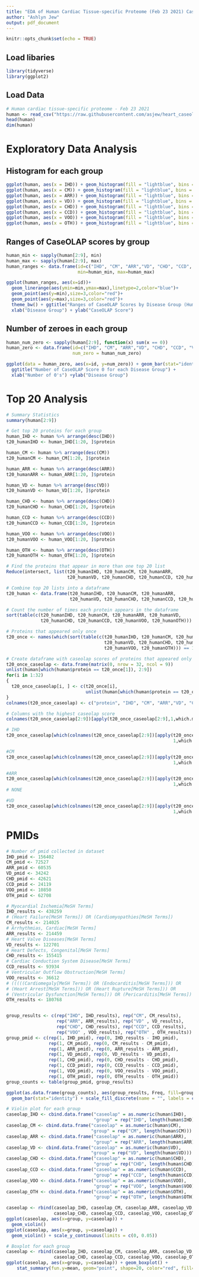 ```yaml
---
title: "EDA of Human Cardiac Tissue-specific Proteome (Feb 23 2021) CaseOLAP Scores"
author: "Ashlyn Jew"
output: pdf_document
---
```


```r
knitr::opts_chunk$set(echo = TRUE)
```

## Load libaries

```r
library(tidyverse)
library(ggplot2)
```

## Load Data

```r
# Human cardiac tissue-specific proteome - Feb 23 2021
human <- read_csv("https://raw.githubusercontent.com/asjew/heart_caseolap_EDA/main/Data/Human%20cardiac%20tissue-specific%20proteome%20-%20Feb%2023%202021/results/caseolap.csv")
head(human)
dim(human)
```

# Exploratory Data Analysis

## Histogram for each group
```r
ggplot(human, aes(x = IHD)) + geom_histogram(fill = "lightblue", bins = 50) + ggtitle("Distribution of CaseOLAP Scores for IHD Disease Group (Human)")
ggplot(human, aes(x = CM)) + geom_histogram(fill = "lightblue", bins = 50)
ggplot(human, aes(x = ARR)) + geom_histogram(fill = "lightblue", bins = 50)
ggplot(human, aes(x = VD)) + geom_histogram(fill = "lightblue", bins = 50)
ggplot(human, aes(x = CHD)) + geom_histogram(fill = "lightblue", bins = 50)
ggplot(human, aes(x = CCD)) + geom_histogram(fill = "lightblue", bins = 50)
ggplot(human, aes(x = VOO)) + geom_histogram(fill = "lightblue", bins = 50)
ggplot(human, aes(x = OTH)) + geom_histogram(fill = "lightblue", bins = 50)
```

## Ranges of CaseOLAP scores by group
```r
human_min <- sapply(human[2:9], min)
human_max <- sapply(human[2:9], max)
human_ranges <- data.frame(id=c("IHD", "CM", "ARR","VD", "CHD", "CCD", "VOO", "OTH"),
                           min=human_min, max=human_max)

ggplot(human_ranges, aes(x=id))+
  geom_linerange(aes(ymin=min,ymax=max),linetype=2,color="blue")+
  geom_point(aes(y=min),size=3,color="red")+
  geom_point(aes(y=max),size=3,color="red")+
  theme_bw() + ggtitle("Ranges of CaseOLAP Scores by Disease Group (Human)") +
  xlab("Disease Group") + ylab("CaseOLAP Score")
```

## Number of zeroes in each group
```r
human_num_zero <- sapply(human[2:9], function(x) sum(x == 0))
human_zero <- data.frame(id=c("IHD", "CM", "ARR","VD", "CHD", "CCD", "VOO", "OTH"),
                         num_zero = human_num_zero)

ggplot(data = human_zero, aes(x=id, y=num_zero)) + geom_bar(stat="identity") +
  ggtitle("Number of CaseOLAP Score 0 for each Disease Group") + 
  xlab("Number of 0's") +ylab("Disease Group")
```

# Top 20 Analysis

```r
# Summary Statistics
summary(human[2:9])

# Get top 20 proteins for each group
human_IHD <- human %>% arrange(desc(IHD))
t20_humanIHD <- human_IHD[1:20, ]$protein

human_CM <- human %>% arrange(desc(CM))
t20_humanCM <- human_CM[1:20, ]$protein

human_ARR <- human %>% arrange(desc(ARR))
t20_humanARR <- human_ARR[1:20, ]$protein

human_VD <- human %>% arrange(desc(VD))
t20_humanVD <- human_VD[1:20, ]$protein

human_CHD <- human %>% arrange(desc(CHD))
t20_humanCHD <- human_CHD[1:20, ]$protein

human_CCD <- human %>% arrange(desc(CCD))
t20_humanCCD <- human_CCD[1:20, ]$protein

human_VOO <- human %>% arrange(desc(VOO))
t20_humanVOO <- human_VOO[1:20, ]$protein

human_OTH <- human %>% arrange(desc(OTH))
t20_humanOTH <- human_OTH[1:20, ]$protein

# Find the proteins that appear in more than one top 20 list
Reduce(intersect, list(t20_humanIHD, t20_humanCM, t20_humanARR,
                       t20_humanVD, t20_humanCHD, t20_humanCCD, t20_humanVOO, t20_humanOTH))

# Combine top 20 lists into a dataframe
t20_human <- data.frame(t20_humanIHD, t20_humanCM, t20_humanARR,
                        t20_humanVD, t20_humanCHD, t20_humanCCD, t20_humanVOO, t20_humanOTH)

# Count the number of times each protein appears in the dataframe
sort(table(c(t20_humanIHD, t20_humanCM, t20_humanARR, t20_humanVD,
             t20_humanCHD, t20_humanCCD, t20_humanVOO, t20_humanOTH)))
```


```r
# Proteins that appeared only once
t20_once <- names(which(sort(table(c(t20_humanIHD, t20_humanCM, t20_humanARR,
                                     t20_humanVD, t20_humanCHD, t20_humanCCD,
                                     t20_humanVOO, t20_humanOTH))) == 1))

# Create dataframe with caseolap scores of proteins that appeared only once
t20_once_caseolap <- data.frame(matrix(0, nrow = 32, ncol = 9))
unlist(human[which(human$protein == t20_once[1]), 2:9])
for(i in 1:32)
{
  t20_once_caseolap[i, ] <- c(t20_once[i],
                              unlist(human[which(human$protein == t20_once[i]), 2:9]))
}
colnames(t20_once_caseolap) <- c("protein", "IHD", "CM", "ARR","VD", "CHD", "CCD", "VOO", "OTH")

# Columns with the highest caseolap score
colnames(t20_once_caseolap[2:9])[apply(t20_once_caseolap[2:9],1,which.max)]

# IHD
t20_once_caseolap[which(colnames(t20_once_caseolap[2:9])[apply(t20_once_caseolap[2:9],
                                                               1,which.max)] == "IHD"), 1]

#CM
t20_once_caseolap[which(colnames(t20_once_caseolap[2:9])[apply(t20_once_caseolap[2:9],
                                                               1,which.max)] == "CM"), 1]

#ARR
t20_once_caseolap[which(colnames(t20_once_caseolap[2:9])[apply(t20_once_caseolap[2:9],
                                                               1,which.max)] == "ARR"), 1]
# NONE

#VD
t20_once_caseolap[which(colnames(t20_once_caseolap[2:9])[apply(t20_once_caseolap[2:9],
                                                               1,which.max)] == "VD"), 1]
```



# PMIDs

```r
# Number of pmid collected in dataset
IHD_pmid <- 156402
CM_pmid <- 72527
ARR_pmid <- 60535
VD_pmid <- 34242
CHD_pmid <- 42621
CCD_pmid <- 24119
VOO_pmid <- 10850
OTH_pmid <- 62708

# Myocardial Ischemia[MeSH Terms]
IHD_results <- 438259
# (Heart Failure[MeSH Terms]) OR (Cardiomyopathies[MeSH Terms])
CM_results <- 214025
# Arrhythmias, Cardiac[MeSH Terms]
ARR_results <- 214459
# Heart Valve Diseases[MeSH Terms]
VD_results <- 122701
# Heart Defects, Congenital[MeSH Terms]
CHD_results <- 155415
# Cardiac Conduction System Disease[MeSH Terms]
CCD_results <- 93934
# Ventricular Outflow Obstruction[MeSH Terms]
VOO_results <- 36612
# (((((Cardiomegaly[MeSH Terms]) OR (Endocarditis[MeSH Terms])) OR
# (Heart Arrest[MeSH Terms])) OR (Heart Rupture[MeSH Terms])) OR
# (Ventricular Dysfunction[MeSH Terms])) OR (Pericarditis[MeSH Terms])
OTH_results <- 180768


group_results <- c(rep("IHD", IHD_results), rep("CM", CM_results),
                   rep("ARR", ARR_results), rep("VD" , VD_results),
                   rep("CHD", CHD_results), rep("CCD", CCD_results),
                   rep("VOO" , VOO_results), rep("OTH" , OTH_results))
group_pmid <- c(rep(1, IHD_pmid), rep(0, IHD_results - IHD_pmid),
                rep(1, CM_pmid), rep(0, CM_results - CM_pmid),
                rep(1, ARR_pmid), rep(0, ARR_results - ARR_pmid),
                rep(1, VD_pmid), rep(0, VD_results - VD_pmid),
                rep(1, CHD_pmid), rep(0, CHD_results - CHD_pmid),
                rep(1, CCD_pmid), rep(0, CCD_results - CCD_pmid),
                rep(1, VOO_pmid), rep(0, VOO_results - VOO_pmid),
                rep(1, OTH_pmid), rep(0, OTH_results - OTH_pmid))
group_counts <- table(group_pmid, group_results)

ggplot(as.data.frame(group_counts), aes(group_results, Freq, fill=group_pmid)) + 
  geom_bar(stat="identity") + scale_fill_discrete(name = "", labels = c("PubMed Search Results", "PMIDs Collected"))
```

```r
# Violin plot for each group
caseolap_IHD <- cbind.data.frame("caseolap" = as.numeric(human$IHD),
                                 "group" = rep("IHD", length(human$IHD)))
caseolap_CM <- cbind.data.frame("caseolap" = as.numeric(human$CM),
                                "group" = rep("CM", length(human$CM)))
caseolap_ARR <- cbind.data.frame("caseolap" = as.numeric(human$ARR),
                                 "group" = rep("ARR", length(human$ARR)))
caseolap_VD <- cbind.data.frame("caseolap" = as.numeric(human$VD),
                                "group" = rep("VD", length(human$VD)))
caseolap_CHD <- cbind.data.frame("caseolap" = as.numeric(human$CHD),
                                 "group" = rep("CHD", length(human$CHD)))
caseolap_CCD <- cbind.data.frame("caseolap" = as.numeric(human$CCD),
                                 "group" = rep("CCD", length(human$CCD)))
caseolap_VOO <- cbind.data.frame("caseolap" = as.numeric(human$VOO),
                                 "group" = rep("VOO", length(human$VOO)))
caseolap_OTH <- cbind.data.frame("caseolap" = as.numeric(human$OTH),
                                 "group" = rep("OTH", length(human$OTH)))

caseolap <- rbind(caseolap_IHD, caseolap_CM, caseolap_ARR, caseolap_VD,
                  caseolap_CHD, caseolap_CCD, caseolap_VOO, caseolap_OTH)
ggplot(caseolap, aes(x=group, y=caseolap)) + 
  geom_violin()
ggplot(caseolap, aes(x=group, y=caseolap)) + 
  geom_violin() + scale_y_continuous(limits = c(0, 0.05))
```

```r
# Boxplot for each group
caseolap <- rbind(caseolap_IHD, caseolap_CM, caseolap_ARR, caseolap_VD,
                  caseolap_CHD, caseolap_CCD, caseolap_VOO, caseolap_OTH)
ggplot(caseolap, aes(x=group, y=caseolap)) + geom_boxplot() +
    stat_summary(fun.y=mean, geom="point", shape=20, color="red", fill="red")
```
